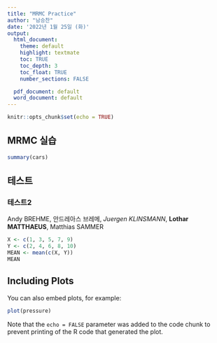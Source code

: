 ```yaml
---
title: "MRMC Practice"
author: "남승찬"
date: '2022년 1월 25일 (화)'
output:
  html_document:
    theme: default
    highlight: textmate
    toc: TRUE
    toc_depth: 3  
    toc_float: TRUE
    number_sections: FALSE

  pdf_document: default
  word_document: default
---
```


```r
knitr::opts_chunk$set(echo = TRUE)
```



## MRMC 실습


```r
summary(cars)
```
## 테스트
### 테스트2

Andy BREHME, 안드레아스 브레메, *Juergen KLINSMANN*, **Lothar MATTHAEUS**, Matthias SAMMER

```r
X <- c(1, 3, 5, 7, 9)
Y <- c(2, 4, 6, 8, 10)
MEAN <- mean(c(X, Y))
MEAN
```



## Including Plots

You can also embed plots, for example:

```r
plot(pressure)
```

Note that the `echo = FALSE` parameter was added to the code chunk to prevent printing of the R code that generated the plot.
